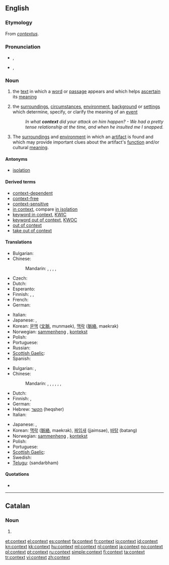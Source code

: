 {{wikipedia|dab=context}}
==English==

===Etymology===
From {{etyl|la}} ''[[contextus]]''.

===Pronunciation===
* {{a|RP}} {{IPA|/ˈkɒntɛkst/}}, {{SAMPA|/"kQntEkst/}}
* {{a|GenAm}} {{IPA|/ˈkɑːntɛkst/}}, {{SAMPA|/"kAntEkst/}}

===Noun===
{{en-noun}}

# {{linguistics}} the [[text]] in which a [[word]] or [[passage]] appears and which helps [[ascertain]] its [[meaning]]
# the [[surrounding]]s, [[circumstance]]s, [[environment]], [[background]] or [[setting]]s which determine, specify, or clarify the meaning of an [[event]]
#: ''In what '''context''' did your attack on him happen? - We had a pretty tense relationship at the time, and when he insulted me I snapped.''
# {{archaeology}} The [[surrounding]]s and [[environment]] in which an [[artifact]] is found and which may provide important clues about the artifact's [[function]] and/or cultural [[meaning]].

====Antonyms====
* [[isolation]]

====Derived terms====
* [[context-dependent]]
* [[context-free]]
* [[context-sensitive]]
* [[in context]], compare [[in isolation]]
* [[keyword in context]], [[KWIC]]
* [[keyword out of context]], [[KWOC]]
* [[out of context]]
* [[take out of context]]

====Translations====
{{trans-top|text in which a word appears}}
* Bulgarian: {{t+|bg|контекст|m}}
* Chinese:
*: Mandarin: {{t|zh|上下文|tr=shàngxiàwén|sc=Hani}}, {{t|zh|語境|sc=Hani}}, {{t|zh|语境|tr=yǔjìng|sc=Hani}}, {{t|zh|前後文|sc=Hani}}, {{t|zh|前后文|tr=qiánhòuwén|sc=Hani}}
* Czech: {{t+|cs|kontext}}
* Dutch: {{t+|nl|context|m}}
* Esperanto: {{t-|eo|kunteksto|xs=Esperanto}}
* Finnish: {{t+|fi|konteksti}}, {{t-|fi|asiayhteys}}, {{t+|fi|yhteys}}
* French: {{t+|fr|contexte|m}}
* German: {{t+|de|Kontext|m}}
{{trans-mid}}
* Italian: {{t+|it|contesto|m}}
* Japanese: {{t|ja|文脈|tr=bunmyaku}}, {{t|ja|前後関係|tr=zengokankei}}
* Korean: [[문맥]] ([[文]][[脈]], munmaek), [[맥락]] ([[脈]][[絡]], maekrak)
* Norwegian: [[sammenheng]] {{m}}, [[kontekst]] {{m}}
* Polish: {{t+|pl|kontekst|m}}
* Portuguese: {{t+|pt|contexto|m}}
* Russian: {{t+|ru|контекст|m|tr=kont'ékst}}
* [[Scottish Gaelic]]: {{t-|gd|co-theacsa|m|xs=Scottish Gaelic}}
* Spanish: {{t+|es|contexto|m}}
{{trans-bottom}}

{{trans-top|circumstances or settings}}
* Bulgarian: {{t|bg|обстановка|f}},  {{t+|bg|ситуация|f}}
* Chinese:
*: Mandarin: {{t|zh|場合|sc=Hani}}, {{t|zh|场合|tr=chǎnghé|sc=Hani}}, {{t|zh|情況|sc=Hani}}, {{t|zh|情况|tr=qíngkuàng|sc=Hani}}, {{t|zh|背景|tr=bèijǐng|sc=Hani}}, {{t|zh|環境|sc=Hani}}, {{t|zh|环境|tr=huánjìng|sc=Hani}}
* Dutch: {{t+|nl|context|m}}
* Finnish: {{t-|fi|asiayhteys}}, {{t+|fi|yhteys}}
* German: {{t+|de|Kontext|m}}
* Hebrew: [[הקשר]] (heqsher) {{m}}
* Italian: {{t+|it|contesto|m}}
{{trans-mid}}
* Japanese: {{t|ja|前後関係|tr=zengokankei}}, {{t+|ja|状況|tr=jōkyō}}
* Korean: [[맥락]] ([[脈]][[絡]], maekrak), [[짜임새]] (jjaimsae), [[바탕]] (batang)
* Norwegian: [[sammenheng]] {{m}}, [[kontekst]] {{m}}
* Polish: {{t+|pl|kontekst|m}}
* Portuguese: {{t+|pt|contexto|m}}
* [[Scottish Gaelic]]: {{t-|gd|co-theacsa|m|xs=Scottish Gaelic}}
* Swedish: {{t+|sv|sammanhang}}
* [[Telugu]]: {{t|te|సందర్భం}} (sandarbham)
{{trans-bottom}}

====Quotations====
* {{seeCites}}

----

==Catalan==

===Noun===
{{ca-noun|m}}

# {{l|en|context}}

[[et:context]]
[[el:context]]
[[es:context]]
[[fa:context]]
[[fr:context]]
[[io:context]]
[[id:context]]
[[kn:context]]
[[kk:context]]
[[hu:context]]
[[ml:context]]
[[nl:context]]
[[ja:context]]
[[no:context]]
[[pl:context]]
[[pt:context]]
[[ru:context]]
[[simple:context]]
[[fi:context]]
[[ta:context]]
[[tr:context]]
[[vi:context]]
[[zh:context]]